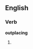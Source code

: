 
==English==

===Verb===
'''outplacing'''

# {{present participle of|[[outplace]]}}
{{anagrams:en/acgilnoptu}}